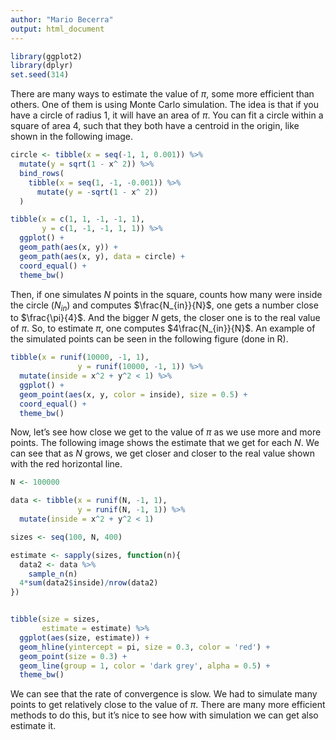 ```yaml
---
author: "Mario Becerra"
output: html_document
---
```


```r
library(ggplot2)
library(dplyr)
set.seed(314)
```

There are many ways to estimate the value of $\pi$, some more efficient than others. One of them is using Monte Carlo simulation. The idea is that if you have a circle of radius 1, it will have an area of $\pi$. You can fit a circle within a square of area 4, such that they both have a centroid in the origin, like shown in the following image.

```r
circle <- tibble(x = seq(-1, 1, 0.001)) %>% 
  mutate(y = sqrt(1 - x^ 2)) %>% 
  bind_rows(
    tibble(x = seq(1, -1, -0.001)) %>% 
      mutate(y = -sqrt(1 - x^ 2)) 
  )

tibble(x = c(1, 1, -1, -1, 1),
       y = c(1, -1, -1, 1, 1)) %>% 
  ggplot() +
  geom_path(aes(x, y)) +
  geom_path(aes(x, y), data = circle) +
  coord_equal() +
  theme_bw()
```

Then, if one simulates $N$ points in the square, counts how many were inside the circle ($N_{in}$) and computes $\frac{N_{in}}{N}$, one gets a number close to $\frac{\pi}{4}$. And the bigger $N$ gets, the closer one is to the real value of $\pi$. So, to estimate $\pi$, one computes $4\frac{N_{in}}{N}$. An example of the simulated points can be seen in the following figure (done in R).

```r
tibble(x = runif(10000, -1, 1),
               y = runif(10000, -1, 1)) %>% 
  mutate(inside = x^2 + y^2 < 1) %>% 
  ggplot() +
  geom_point(aes(x, y, color = inside), size = 0.5) +
  coord_equal() +
  theme_bw()
```

Now, let's see how close we get to the value of $\pi$ as we use more and more points. The following image shows the estimate that we get for each $N$. We can see that as $N$ grows, we get closer and closer to the real value shown with the red horizontal line.

```r

N <- 100000

data <- tibble(x = runif(N, -1, 1),
               y = runif(N, -1, 1)) %>% 
  mutate(inside = x^2 + y^2 < 1)

sizes <- seq(100, N, 400)

estimate <- sapply(sizes, function(n){
  data2 <- data %>% 
    sample_n(n) 
  4*sum(data2$inside)/nrow(data2)
})


tibble(size = sizes,
       estimate = estimate) %>% 
  ggplot(aes(size, estimate)) +
  geom_hline(yintercept = pi, size = 0.3, color = 'red') +
  geom_point(size = 0.3) +
  geom_line(group = 1, color = 'dark grey', alpha = 0.5) +
  theme_bw()

```

We can see that the rate of convergence is slow. We had to simulate many points to get relatively close to the value of $\pi$. There are many more efficient methods to do this, but it's nice to see how with simulation we can get also estimate it.

